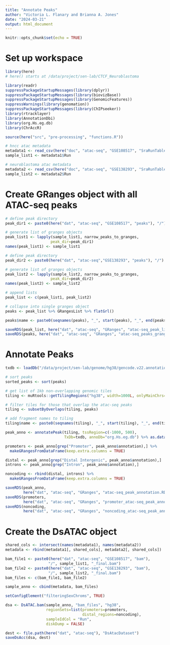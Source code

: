 ```yaml
---
title: "Annotate Peaks"
author: "Victoria L. Flanary and Brianna A. Jones"
date: "2024-03-21"
output: html_document
---
```


```r
knitr::opts_chunk$set(echo = TRUE)
```

# Set up workspace
```r
library(here)
# here() starts at /data/project/sen-lab/CTCF_Neuroblastoma
```

```r
library(readr)
suppressPackageStartupMessages(library(dplyr))
suppressPackageStartupMessages(library(biovizBase))
suppressPackageStartupMessages(library(GenomicFeatures))
suppressWarnings(library(genomation))
suppressPackageStartupMessages(library(ChIPseeker))
library(rtracklayer)
library(AnnotationDbi)
library(org.Hs.eg.db)
library(ChrAccR)
```

```r
source(here("src", "pre-processing", "functions.R"))
```

```r
# hncc atac metadata
metadata1 <- read_csv(here("doc", "atac-seq", "GSE108517", "SraRunTable.txt"))
sample_list1 <- metadata1$Run

# neuroblastoma atac metadata
metadata2 <- read_csv(here("doc", "atac-seq", "GSE138293", "SraRunTable.txt"))
sample_list2 <- metadata2$Run
```

# Create GRanges object with all ATAC-seq peaks
```r
# define peak directory
peak_dir1 <- paste0(here("dat", "atac-seq", "GSE108517", "peaks"), "/")

# generate list of granges objects
peak_list1 <- lapply(sample_list1, narrow_peaks_to_granges, 
                    peak_dir=peak_dir1)
names(peak_list1) <- sample_list1
```

```r
# define peak directory
peak_dir2 <- paste0(here("dat", "atac-seq","GSE138293", "peaks"), "/")

# generate list of granges objects
peak_list2 <- lapply(sample_list2, narrow_peaks_to_granges, 
                    peak_dir=peak_dir2)
names(peak_list2) <- sample_list2
```

```r
# append lists
peak_list <- c(peak_list1, peak_list2)

# collapse into single granges object
peaks <- peak_list %>% GRangesList %>% flatGrl() 
```

```r
peaks$name <- paste0(seqnames(peaks), "_", start(peaks), "_", end(peaks))
```

```r
saveRDS(peak_list, here("dat", "atac-seq", "GRanges", "atac-seq_peak_list.RDS"))
saveRDS(peaks, here("dat", "atac-seq", "GRanges", "atac-seq_peaks_granges.RDS"))
```

# Annotate Peaks
```r
txdb <- loadDb("/data/project/sen-lab/genome/hg38/gencode.v22.annotation.txdb")
```

```r
# sort peaks
sorted_peaks <- sort(peaks)

# get list of 1kb non-overlapping genomic tiles
tiling <- muRtools::getTilingRegions("hg38", width=1000L, onlyMainChrs=TRUE)

# filter tiles for those that overlap the atac-seq peaks
tiling <- subsetByOverlaps(tiling, peaks)

# add fragment names to tiling
tiling$name <- paste0(seqnames(tiling), "_", start(tiling), "_", end(tiling))
```

```r
peak_anno <- annotatePeak(tiling, tssRegion=c(-1000, 500),
                          TxDb=txdb, annoDb="org.Hs.eg.db") %>% as.data.frame()
```

```r
promoters <- peak_anno[grep("Promoter", peak_anno$annotation),] %>% 
  makeGRangesFromDataFrame(keep.extra.columns = TRUE)
```

```r
distal <- peak_anno[grep("Distal Intergenic", peak_anno$annotation),]
introns <- peak_anno[grep("Intron", peak_anno$annotation),] 

noncoding <- rbind(distal, introns) %>% 
  makeGRangesFromDataFrame(keep.extra.columns = TRUE)
```

```r
saveRDS(peak_anno, 
        here("dat", "atac-seq", "GRanges", "atac-seq_peak_annotation.RDS"))
saveRDS(promoters, 
        here("dat", "atac-seq", "GRanges", "promoter_atac-seq_peak_annotation.RDS"))
saveRDS(noncoding, 
        here("dat", "atac-seq", "GRanges", "noncoding_atac-seq_peak_annotation.RDS"))
```

# Create the DsATAC object
```r
shared_cols <- intersect(names(metadata1), names(metadata2))
metadata <- rbind(metadata1[, shared_cols], metadata2[, shared_cols])
```

```r
bam_file1 <- paste0(here("dat", "atac-seq", "GSE108517", "bam"), 
                   "/", sample_list1, "_final.bam")
bam_file2 <- paste0(here("dat", "atac-seq", "GSE138293", "bam"), 
                   "/", sample_list2, "_final.bam")
bam_files <- c(bam_file1, bam_file2)
```

```r
sample_anno <- cbind(metadata, bam_files)
```

```r
setConfigElement("filteringSexChroms", TRUE)
```

```r
dsa <- DsATAC.bam(sample_anno, "bam_files", "hg38",
                  regionSets=list(promoters=promoters,
                                  distal_regions=noncoding), 
                  sampleIdCol = "Run",
                  diskDump = FALSE)
```

```r
dest <- file.path(here("dat", "atac-seq"), "DsAtacDataset")
saveDsAcc(dsa, dest)
```
